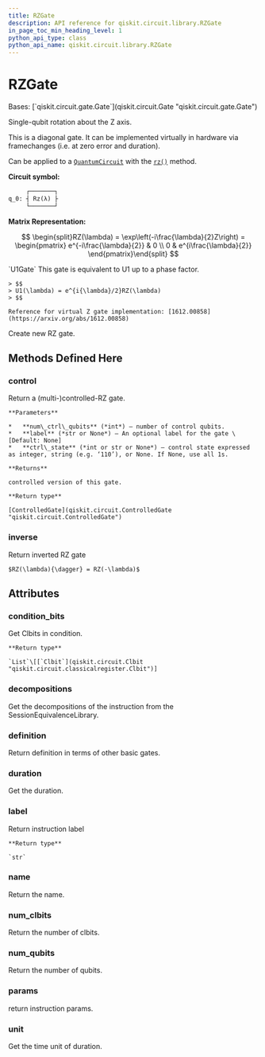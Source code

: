 ```yaml
---
title: RZGate
description: API reference for qiskit.circuit.library.RZGate
in_page_toc_min_heading_level: 1
python_api_type: class
python_api_name: qiskit.circuit.library.RZGate
---
```


# RZGate

<Class id="qiskit.circuit.library.RZGate" github="https://github.com/qiskit/qiskit/tree/stable/0.21/qiskit/circuit/library/standard_gates/rz.py" signature="RZGate(phi, label=None)">
  Bases: [`qiskit.circuit.gate.Gate`](qiskit.circuit.Gate "qiskit.circuit.gate.Gate")

  Single-qubit rotation about the Z axis.

  This is a diagonal gate. It can be implemented virtually in hardware via framechanges (i.e. at zero error and duration).

  Can be applied to a [`QuantumCircuit`](qiskit.circuit.QuantumCircuit "qiskit.circuit.QuantumCircuit") with the [`rz()`](qiskit.circuit.QuantumCircuit#rz "qiskit.circuit.QuantumCircuit.rz") method.

  **Circuit symbol:**

  ```python
       ┌───────┐
  q_0: ┤ Rz(λ) ├
       └───────┘
  ```

  **Matrix Representation:**

  $$
  \begin{split}RZ(\lambda) = \exp\left(-i\frac{\lambda}{2}Z\right) =
      \begin{pmatrix}
          e^{-i\frac{\lambda}{2}} & 0 \\
          0 & e^{i\frac{\lambda}{2}}
      \end{pmatrix}\end{split}
  $$

  <Admonition title="See also" type="note">
    `U1Gate` This gate is equivalent to U1 up to a phase factor.

    > $$
    > U1(\lambda) = e^{i{\lambda}/2}RZ(\lambda)
    > $$

    Reference for virtual Z gate implementation: [1612.00858](https://arxiv.org/abs/1612.00858)
  </Admonition>

  Create new RZ gate.

  ## Methods Defined Here

  ### control

  <Function id="qiskit.circuit.library.RZGate.control" name="control" signature="RZGate.control(num_ctrl_qubits=1, label=None, ctrl_state=None)">
    Return a (multi-)controlled-RZ gate.

    **Parameters**

    *   **num\_ctrl\_qubits** (*int*) – number of control qubits.
    *   **label** (*str or None*) – An optional label for the gate \[Default: None]
    *   **ctrl\_state** (*int or str or None*) – control state expressed as integer, string (e.g. ‘110’), or None. If None, use all 1s.

    **Returns**

    controlled version of this gate.

    **Return type**

    [ControlledGate](qiskit.circuit.ControlledGate "qiskit.circuit.ControlledGate")
  </Function>

  ### inverse

  <Function id="qiskit.circuit.library.RZGate.inverse" name="inverse" signature="RZGate.inverse()">
    Return inverted RZ gate

    $RZ(\lambda){\dagger} = RZ(-\lambda)$
  </Function>

  ## Attributes

  ### condition\_bits

  <Attribute id="qiskit.circuit.library.RZGate.condition_bits" name="condition_bits">
    Get Clbits in condition.

    **Return type**

    `List`\[[`Clbit`](qiskit.circuit.Clbit "qiskit.circuit.classicalregister.Clbit")]
  </Attribute>

  ### decompositions

  <Attribute id="qiskit.circuit.library.RZGate.decompositions" name="decompositions">
    Get the decompositions of the instruction from the SessionEquivalenceLibrary.
  </Attribute>

  ### definition

  <Attribute id="qiskit.circuit.library.RZGate.definition" name="definition">
    Return definition in terms of other basic gates.
  </Attribute>

  ### duration

  <Attribute id="qiskit.circuit.library.RZGate.duration" name="duration">
    Get the duration.
  </Attribute>

  ### label

  <Attribute id="qiskit.circuit.library.RZGate.label" name="label">
    Return instruction label

    **Return type**

    `str`
  </Attribute>

  ### name

  <Attribute id="qiskit.circuit.library.RZGate.name" name="name">
    Return the name.
  </Attribute>

  ### num\_clbits

  <Attribute id="qiskit.circuit.library.RZGate.num_clbits" name="num_clbits">
    Return the number of clbits.
  </Attribute>

  ### num\_qubits

  <Attribute id="qiskit.circuit.library.RZGate.num_qubits" name="num_qubits">
    Return the number of qubits.
  </Attribute>

  ### params

  <Attribute id="qiskit.circuit.library.RZGate.params" name="params">
    return instruction params.
  </Attribute>

  ### unit

  <Attribute id="qiskit.circuit.library.RZGate.unit" name="unit">
    Get the time unit of duration.
  </Attribute>
</Class>

